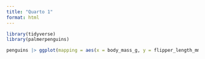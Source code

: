 ```yaml
---
title: "Quarto 1"
format: html
---
```

```r
library(tidyverse)
library(palmerpenguins)
```

```r
penguins |> ggplot(mapping = aes(x = body_mass_g, y = flipper_length_mm, color = species)) + geom_point() + labs(title = "Penguins Body Mass comparedd to Flipper Length", x = "Body Mass", y = "Flipper Length")
```

